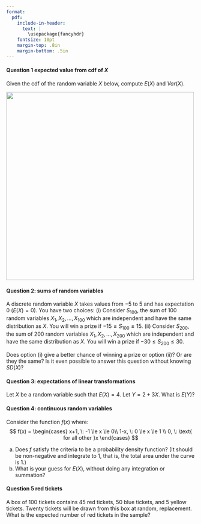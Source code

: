 ```yaml
---
format:
  pdf:
    include-in-header: 
      text: |
        \usepackage{fancyhdr}
    fontsize: 10pt
    margin-top: .8in
    margin-bottom: .5in
---
```


\thispagestyle{empty}

\begin{center}
\textsc{Stat 20: PS 4.2: Expected value and variance} \\
\noindent\rule{12cm}{0.4pt}
\end{center}

#### Question 1  expected value from cdf of $X$
Given the cdf of the random variable $X$ below, compute $E(X)$ and $Var(X)$.

![](images/question-1-cdf.png){fig-align="center" width="500"}
\vspace{6cm}


#### Question 2: sums of random variables

A discrete random variable $X$ takes values from $-5$ to $5$ and has expectation $0$ ($E(X) = 0$). You have two choices: 
(i) Consider $S_{100}$, the sum of $100$ random variables $X_1, X_2, \ldots, X_{100}$ which are independent and have the same distribution as $X$. You will win a prize if $-15 \le S_{100} \le 15$. 
(ii) Consider $S_{200}$, the sum of $200$ random variables $X_1, X_2, \ldots, X_{200}$ which are independent and have the same distribution as $X$. You will win a prize if $-30 \le S_{200} \le 30$.

Does option (i) give a better chance of winning a prize or option (ii)? Or are they the same? Is it even possible to answer this question without knowing $SD(X)$?

\vspace{5cm}


#### Question 3: expectations of linear transformations

Let $X$ be a random variable such that $E(X) = 4$. Let $Y = 2 + 3X$. What is $E(Y)$?

\vspace{3cm}

#### Question 4: continuous random variables

Consider the function $f(x)$ where:
$$
f(x) = \begin{cases}
x+1, \: -1 \le x \le 0\\
1-x, \: 0 \le x \le 1 \\
0, \: \text{ for all other }x
\end{cases}
$$

(a) Does $f$ satisfy the criteria to be a probability density function? (It should be non-negative and integrate to 1, that is, the total area under the curve is 1.)    
(b) What is your guess for $E(X)$, without doing any integration or summation?


\vspace{6cm}

#### Question 5 red tickets 

A box of 100 tickets contains 45 red tickets, 50 blue tickets,
  and 5 yellow tickets. Twenty tickets will be drawn from this box at
  random, \textit{without} replacement. What is the expected number of red tickets in the sample?



